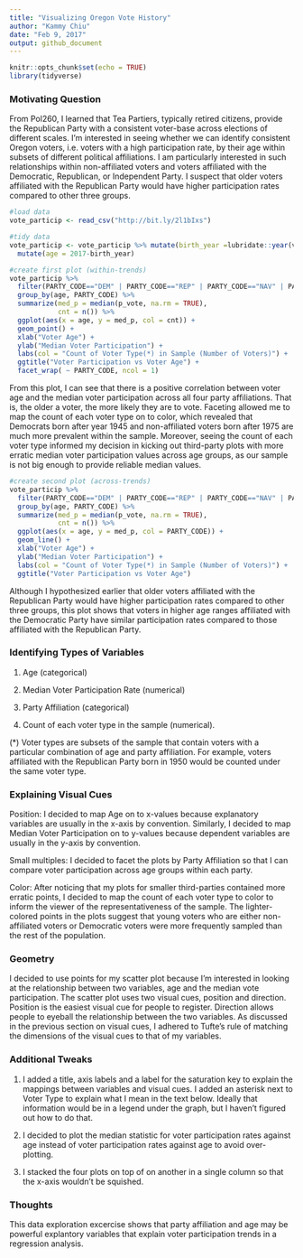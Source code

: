 ```yaml
---
title: "Visualizing Oregon Vote History"
author: "Kammy Chiu"
date: "Feb 9, 2017"
output: github_document
---
```


```r
knitr::opts_chunk$set(echo = TRUE)
library(tidyverse)
```

###  Motivating Question
From Pol260, I learned that Tea Partiers, typically retired citizens, provide the Republican Party with a consistent voter-base across elections of different scales. I'm interested in seeing whether we can identify consistent Oregon voters, i.e. voters with a high participation rate, by their age within subsets of different political affiliations. I am particularly interested in such relationships within non-affiliated voters and voters affiliated with the Democratic, Republican, or Independent Party. I suspect that older voters affiliated with the Republican Party would have higher participation rates compared to other three groups.

```r
#load data
vote_particip <- read_csv("http://bit.ly/2l1bIxs")

#tidy data
vote_particip <- vote_particip %>% mutate(birth_year =lubridate::year(vote_particip$BIRTH_DATE)) %>%
  mutate(age = 2017-birth_year)

#create first plot (within-trends)
vote_particip %>% 
  filter(PARTY_CODE=="DEM" | PARTY_CODE=="REP" | PARTY_CODE=="NAV" | PARTY_CODE=="IND") %>%
  group_by(age, PARTY_CODE) %>%
  summarize(med_p = median(p_vote, na.rm = TRUE),
            cnt = n()) %>%
  ggplot(aes(x = age, y = med_p, col = cnt)) +
  geom_point() +
  xlab("Voter Age") +
  ylab("Median Voter Participation") +
  labs(col = "Count of Voter Type(*) in Sample (Number of Voters)") +
  ggtitle("Voter Participation vs Voter Age") +
  facet_wrap( ~ PARTY_CODE, ncol = 1)
```

From this plot, I can see that there is a positive correlation between voter age and the median voter participation across all four party affiliations. That is, the older a voter, the more likely they are to vote. Faceting allowed me to map the count of each voter type on to color, which revealed that Democrats born after year 1945 and non-affiliated voters born after 1975 are much more prevalent within the sample. Moreover, seeing the count of each voter type informed my decision in kicking out third-party plots with more erratic median voter participation values across age groups, as our sample is not big enough to provide reliable median values.

```r
#create second plot (across-trends)
vote_particip %>% 
  filter(PARTY_CODE=="DEM" | PARTY_CODE=="REP" | PARTY_CODE=="NAV" | PARTY_CODE=="IND") %>%
  group_by(age, PARTY_CODE) %>%
  summarize(med_p = median(p_vote, na.rm = TRUE),
            cnt = n()) %>%
  ggplot(aes(x = age, y = med_p, col = PARTY_CODE)) +
  geom_line() +
  xlab("Voter Age") +
  ylab("Median Voter Participation") +
  labs(col = "Count of Voter Type(*) in Sample (Number of Voters)") +
  ggtitle("Voter Participation vs Voter Age")

```

Although I hypothesized earlier that older voters affiliated with the Republican Party would have higher participation rates compared to other three groups, this plot shows that voters in higher age ranges affiliated with the Democratic Party have similar participation rates compared to those affiliated with the Republican Party.

###  Identifying Types of Variables

1. Age (categorical)

2. Median Voter Participation Rate (numerical)

3. Party Affiliation (categorical)

4. Count of each voter type in the sample (numerical).

(*) Voter types are subsets of the sample that contain voters with a particular combination of age and party affiliation. For example, voters affiliated with the Republican Party born in 1950 would be counted under the same voter type.

###  Explaining Visual Cues
Position:
I decided to map Age on to x-values because explanatory variables are usually in the x-axis by convention. Similarly, I decided to map Median Voter Participation on to y-values because dependent variables are usually in the y-axis by convention.

Small multiples:
I decided to facet the plots by Party Affiliation so that I can compare voter participation across age groups within each party.

Color:
After noticing that my plots for smaller third-parties contained more erratic points, I decided to map the count of each voter type to color to inform the viewer of the representativeness of the sample. The lighter-colored points in the plots suggest that young voters who are either non-affiliated voters or Democratic voters were more frequently sampled than the rest of the population.

###  Geometry

I decided to use points for my scatter plot because I'm interested in looking at the relationship between two variables, age and the median vote participation. The scatter plot uses two visual cues, position and direction. Position is the easiest visual cue for people to register. Direction allows people to eyeball the relationship between the two variables. As discussed in the previous section on visual cues, I adhered to Tufte's rule of matching the dimensions of the visual cues to that of my variables.

###  Additional Tweaks

1. I added a title, axis labels and a label for the saturation key to explain the mappings between variables and visual cues. I added an asterisk next to Voter Type to explain what I mean in the text below. Ideally that information would be in a legend under the graph, but I haven't figured out how to do that.

2. I decided to plot the median statistic for voter participation rates against age instead of voter participation rates against age to avoid over-plotting.

3. I stacked the four plots on top of on another in a single column so that the x-axis wouldn't be squished.

###  Thoughts
This data exploration excercise shows that party affiliation and age may be powerful explantory variables that explain voter participation trends in a regression analysis.
